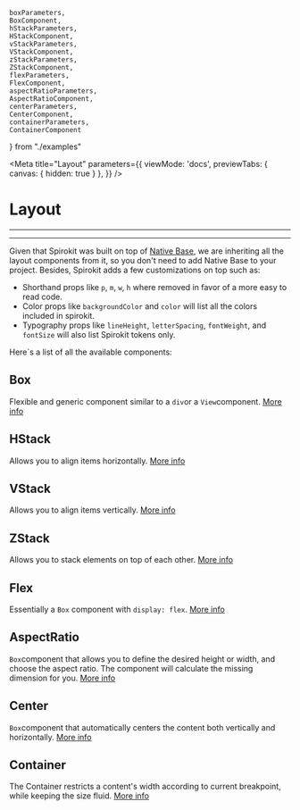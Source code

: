	boxParameters,
	BoxComponent,
	hStackParameters,
	HStackComponent,
	vStackParameters,
	VStackComponent,
	zStackParameters,
	ZStackComponent,
	flexParameters,
	FlexComponent,
	aspectRatioParameters,
	AspectRatioComponent,
	centerParameters,
	CenterComponent,
	containerParameters,
	ContainerComponent
} from "./examples"

<Meta 
	title="Layout"
	parameters={{
		viewMode: 'docs',
		previewTabs: { 
			canvas: { hidden: true } 
		},
	}} 
/>

# Layout

---

---

Given that Spirokit was built on top of [Native Base](https://nativebase.io/), we are inheriting all the layout components from it, so you don't need to add Native Base to your project.
Besides, Spirokit adds a few customizations on top such as:
- Shorthand props like `p`, `m`, `w`, `h` where removed in favor of a more easy to read code.
- Color props like `backgroundColor` and `color` will list all the colors included in spirokit.
- Typography props like `lineHeight`, `letterSpacing`, `fontWeight`, and `fontSize` will also list Spirokit tokens only.

Here`s a list of all the available components:

## Box

Flexible and generic component similar to a `div`or a `View`component. [More info](https://docs.nativebase.io/box#h2-props)

<Canvas withSource="open">
	<Story
		name="Box"
		parameters={boxParameters}>
		<BoxComponent/>
	</Story>
</Canvas>

## HStack

Allows you to align items horizontally. [More info](https://docs.nativebase.io/hstack#h2-props)

<Canvas withSource="open">
	<Story
		name="HStack"
		parameters={hStackParameters}>
		<HStackComponent/>
	</Story>
</Canvas>

## VStack

Allows you to align items vertically. [More info](https://docs.nativebase.io/vstack#h2-props)

<Canvas withSource="open">
	<Story
		name="VStack"
		parameters={vStackParameters}>
		<VStackComponent/>
	</Story>
</Canvas>

## ZStack

Allows you to stack elements on top of each other. [More info](https://docs.nativebase.io/zstack#h2-props)

<Canvas withSource="open">
	<Story
		name="ZStack"
		parameters={zStackParameters}>
		<ZStackComponent/>
	</Story>
</Canvas>

## Flex

Essentially a `Box` component with `display: flex`. [More info](https://docs.nativebase.io/flex#h2-props)

<Canvas withSource="open">
	<Story
		name="Flex"
		parameters={flexParameters}>
		<FlexComponent/>
	</Story>
</Canvas>

## AspectRatio

`Box`component that allows you to define the desired height or width, and choose the aspect ratio. The component will calculate the missing dimension for you. [More info](https://docs.nativebase.io/aspect-ratio#h2-props)

<Canvas withSource="open">
	<Story
		name="AspectRatio"
		parameters={aspectRatioParameters}>
		<AspectRatioComponent/>
	</Story>
</Canvas>

## Center

`Box`component that automatically centers the content both vertically and horizontally. [More info](https://docs.nativebase.io/center#h2-props)

<Canvas withSource="open">
	<Story
		name="Center"
		parameters={centerParameters}>
		<CenterComponent/>
	</Story>
</Canvas>

## Container

The Container restricts a content's width according to current breakpoint, while keeping the size fluid. [More info](https://docs.nativebase.io/container#h2-props)

<Canvas withSource="open">
	<Story
		name="Container"
		parameters={containerParameters}>
		<ContainerComponent/>
	</Story>
</Canvas>








